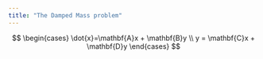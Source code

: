 ```yaml
---
title: "The Damped Mass problem"
---
```



$$
\begin{cases}
\dot{x}=\mathbf{A}x + \mathbf{B}y \\
y = \mathbf{C}x + \mathbf{D}y
\end{cases}
$$